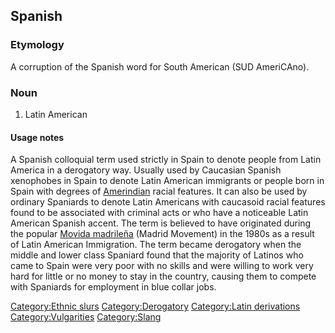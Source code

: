 {{rfc|Definition should probably be split into Definition and Usage notes. Etymology too long? (Severely) Biased definition?}}

==Spanish==

===Etymology===
A corruption of the Spanish word for South American (SUD AmeriCAno).

===Noun===
{{es-noun-m}}

# {{sense|normally considered offensive and vulgar}} Latin American

====Usage notes====
A Spanish colloquial term used strictly in Spain to denote people from Latin America in a derogatory way. Usually used by Caucasian Spanish xenophobes in Spain to denote Latin American immigrants or people born in Spain with degrees of [[Amerindian]] racial features. It can also be used by ordinary Spaniards to denote Latin Americans with caucasoid racial features found to be associated with criminal acts or who have a noticeable Latin American Spanish accent. 
The term is believed to have originated during the popular [[Movida madrileña]] (Madrid Movement) in the 1980s as a result of Latin American Immigration. The term became derogatory when the middle and lower class Spaniard found that the majority of Latinos who came to Spain were very poor with no skills and were willing to work very hard for little or no money to stay in the country, causing them to compete with Spaniards for employment in blue collar jobs.

[[Category:Ethnic slurs]] 
[[Category:Derogatory]]
[[Category:Latin derivations]]
[[Category:Vulgarities]] 
[[Category:Slang]]